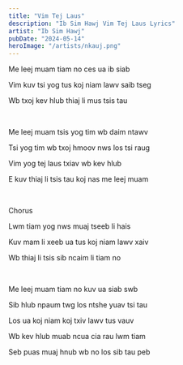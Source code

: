 ```yaml
---
title: "Vim Tej Laus"
description: "Ib Sim Hawj Vim Tej Laus Lyrics"
artist: "Ib Sim Hawj"
pubDate: "2024-05-14"
heroImage: "/artists/nkauj.png"
---
```


Me leej muam tiam no ces ua ib siab

Vim kuv tsi yog tus koj niam lawv saib tseg

Wb txoj kev hlub thiaj li mus tsis tau

<br />

Me leej muam tsis yog tim wb daim ntawv

Tsi yog tim wb txoj hmoov nws los tsi raug

Vim yog tej laus txiav wb kev hlub

E kuv thiaj li tsis tau koj nas me leej muam

<br />

Chorus

Lwm tiam yog nws muaj tseeb li hais

Kuv mam li xeeb ua tus koj niam lawv xaiv

Wb thiaj li tsis sib ncaim li tiam no

<br />

Me leej muam tiam no kuv ua siab swb

Sib hlub npaum twg los ntshe yuav tsi tau

Los ua koj niam koj txiv lawv tus vauv

Wb kev hlub muab ncua cia rau lwm tiam

Seb puas muaj hnub wb no los sib tau peb
